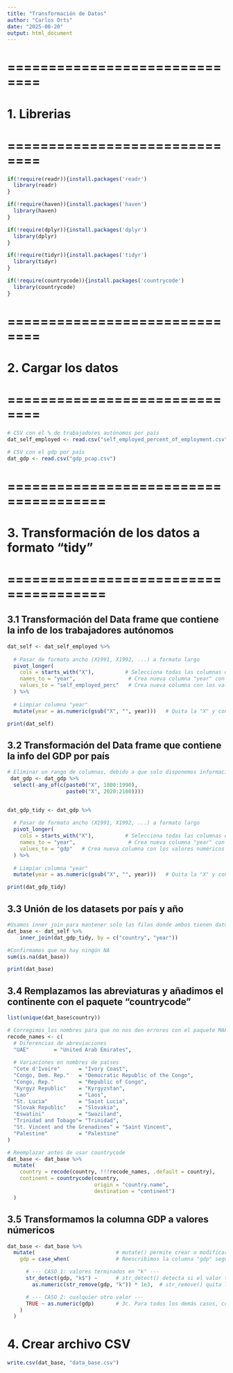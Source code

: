 ```yaml
---
title: "Transformación de Datos"
author: "Carlos Orts"
date: "2025-08-20"
output: html_document
---
```


# ==============================
# 1. Librerias
# ==============================
```r
if(!require(readr)){install.packages('readr')
  library(readr)
}

if(!require(haven)){install.packages('haven')
  library(haven)
}

if(!require(dplyr)){install.packages('dplyr')
  library(dplyr)
}

if(!require(tidyr)){install.packages('tidyr')
  library(tidyr)
}

if(!require(countrycode)){install.packages('countrycode')
  library(countrycode)
}
```
# ==============================
# 2. Cargar los datos
# ==============================
```r
# CSV con el % de trabajadores autónomos por país
dat_self_employed <- read.csv("self_employed_percent_of_employment.csv")

# CSV con el gdp por país
dat_gdp <- read.csv("gdp_pcap.csv")
```

# ======================================
# 3. Transformación de los datos a formato "tidy"
# ======================================

## 3.1 Transformación del Data frame que contiene la info de los trabajadores autónomos 
```r

dat_self <- dat_self_employed %>%
  
  # Pasar de formato ancho (X1991, X1992, ...) a formato largo
  pivot_longer(
    cols = starts_with("X"),          # Selecciona todas las columnas que empiezan con "X"
    names_to = "year",                 # Crea nueva columna "year" con los nombres de las columnas
    values_to = "self_employed_perc"   # Crea nueva columna con los valores numéricos
  ) %>%
  
  # Limpiar columna "year"
  mutate(year = as.numeric(gsub("X", "", year)))   # Quita la "X" y convierte a número

print(dat_self)
```

## 3.2 Transformación del Data frame que contiene la info del GDP por país
```r
# Eliminar un rango de columnas, debido a que solo disponemos información del 1991 hasta el 2019 del porcentaje de trabajadores autónomos
 dat_gdp <- dat_gdp %>%
  select(-any_of(c(paste0("X", 1800:1990),
                   paste0("X", 2020:2100))))


dat_gdp_tidy <- dat_gdp %>%
  
  # Pasar de formato ancho (X1991, X1992, ...) a formato largo
  pivot_longer(
    cols = starts_with("X"),          # Selecciona todas las columnas que empiezan con "X"
    names_to = "year",                 # Crea nueva columna "year" con los nombres de las columnas
    values_to = "gdp"   # Crea nueva columna con los valores numéricos
  ) %>%
  
  # Limpiar columna "year"
  mutate(year = as.numeric(gsub("X", "", year)))   # Quita la "X" y convierte a número

print(dat_gdp_tidy)
```
## 3.3 Unión de los datasets por país y año
```r
#Usamos inner join para mantener solo las filas donde ambos tienen datos cuando coincide país y año.
dat_base <- dat_self %>% 
    inner_join(dat_gdp_tidy, by = c("country", "year")) 

#Confirmamos que no hay ningún NA
sum(is.na(dat_base))

print(dat_base)
```
## 3.4 Remplazamos las abreviaturas y añadimos el continente con el paquete "countrycode"
```r
list(unique(dat_base$country))

# Corregimos los nombres para que no nos den errores con el paquete MAPS
recode_names <- c(
  # Diferencias de abreviaciones
  "UAE"        = "United Arab Emirates",
  
  # Variaciones en nombres de países
  "Cote d'Ivoire"      = "Ivory Coast",
  "Congo, Dem. Rep."   = "Democratic Republic of the Congo",
  "Congo, Rep."        = "Republic of Congo",
  "Kyrgyz Republic"    = "Kyrgyzstan",
  "Lao"                = "Laos",
  "St. Lucia"          = "Saint Lucia",
  "Slovak Republic"    = "Slovakia",
  "Eswatini"           = "Swaziland",
  "Trinidad and Tobago"= "Trinidad",   
  "St. Vincent and the Grenadines" = "Saint Vincent",
  "Palestine"          = "Palestine"  
)

# Reemplazar antes de usar countrycode
dat_base <- dat_base %>%
  mutate(
    country = recode(country, !!!recode_names, .default = country),
    continent = countrycode(country,
                            origin = "country.name",
                            destination = "continent")
  )
```

## 3.5 Transformamos la columna GDP a valores númericos
```r
dat_base <- dat_base %>%           
  mutate(                          # mutate() permite crear o modificar columnas existentes
    gdp = case_when(               # Reescribimos la columna "gdp" según distintas condiciones

      # --- CASO 1: valores terminados en "k" ---
      str_detect(gdp, "k$") ~      # str_detect() detecta si el valor termina en "k" ($ indica final del string)
        as.numeric(str_remove(gdp, "k")) * 1e3,  # str_remove() quita la "k", as.numeric() convierte a número y se multiplica por 1000

      # --- CASO 2: cualquier otro valor ---
      TRUE ~ as.numeric(gdp)       # 3c. Para todos los demás casos, convierte directamente a número
    )
  )
```



# 4. Crear archivo CSV
```r
write.csv(dat_base, "data_base.csv")
```
